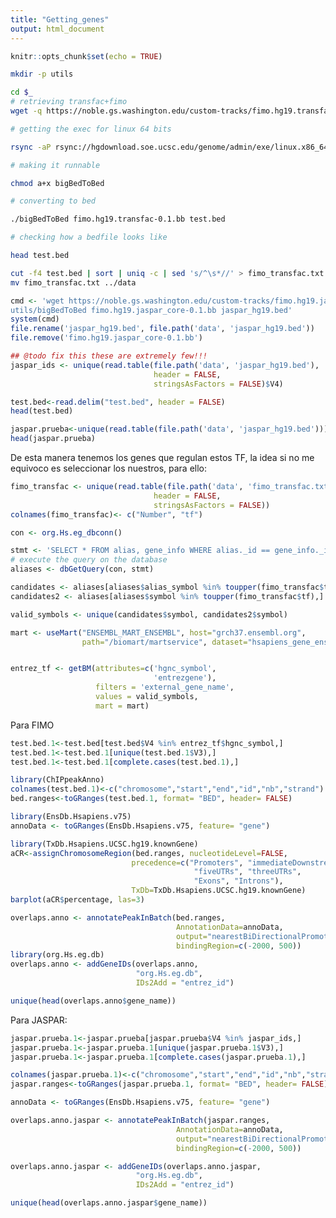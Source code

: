 ```yaml
---
title: "Getting_genes"
output: html_document
---
```


```r
knitr::opts_chunk$set(echo = TRUE)
```

```bash
mkdir -p utils 

cd $_
# retrieving transfac+fimo
wget -q https://noble.gs.washington.edu/custom-tracks/fimo.hg19.transfac-0.1.bb

# getting the exec for linux 64 bits

rsync -aP rsync://hgdownload.soe.ucsc.edu/genome/admin/exe/linux.x86_64/bigBedToBed .

# making it runnable

chmod a+x bigBedToBed

# converting to bed

./bigBedToBed fimo.hg19.transfac-0.1.bb test.bed

# checking how a bedfile looks like

head test.bed

cut -f4 test.bed | sort | uniq -c | sed 's/^\s*//' > fimo_transfac.txt
mv fimo_transfac.txt ../data
```

```r
cmd <- 'wget https://noble.gs.washington.edu/custom-tracks/fimo.hg19.jaspar_core-0.1.bb;
utils/bigBedToBed fimo.hg19.jaspar_core-0.1.bb jaspar_hg19.bed'
system(cmd)
file.rename('jaspar_hg19.bed', file.path('data', 'jaspar_hg19.bed'))
file.remove('fimo.hg19.jaspar_core-0.1.bb')

## @todo fix this these are extremely few!!!
jaspar_ids <- unique(read.table(file.path('data', 'jaspar_hg19.bed'),
                                header = FALSE,
                                stringsAsFactors = FALSE)$V4)


```


```r
test.bed<-read.delim("test.bed", header = FALSE)
head(test.bed)
```

```r
jaspar.prueba<-unique(read.table(file.path('data', 'jaspar_hg19.bed')))
head(jaspar.prueba)
```
De esta manera tenemos los genes que regulan estos TF, la idea si no me equivoco es seleccionar los nuestros, para ello:

```r
fimo_transfac <- unique(read.table(file.path('data', 'fimo_transfac.txt'),
                                header = FALSE,
                                stringsAsFactors = FALSE))
colnames(fimo_transfac)<- c("Number", "tf")
```

```r
con <- org.Hs.eg_dbconn()

stmt <- 'SELECT * FROM alias, gene_info WHERE alias._id == gene_info._id;'
# execute the query on the database
aliases <- dbGetQuery(con, stmt)

candidates <- aliases[aliases$alias_symbol %in% toupper(fimo_transfac$tf),]
candidates2 <- aliases[aliases$symbol %in% toupper(fimo_transfac$tf),]

valid_symbols <- unique(candidates$symbol, candidates2$symbol)
```

```r
mart <- useMart("ENSEMBL_MART_ENSEMBL", host="grch37.ensembl.org",
                path="/biomart/martservice", dataset="hsapiens_gene_ensembl")


entrez_tf <- getBM(attributes=c('hgnc_symbol', 
                                'entrezgene'), 
                   filters = 'external_gene_name', 
                   values = valid_symbols,
                   mart = mart)

```
Para FIMO
```r
test.bed.1<-test.bed[test.bed$V4 %in% entrez_tf$hgnc_symbol,]
test.bed.1<-test.bed.1[unique(test.bed.1$V3),]
test.bed.1<-test.bed.1[complete.cases(test.bed.1),]
```

```r
library(ChIPpeakAnno)
colnames(test.bed.1)<-c("chromosome","start","end","id","nb","strand")
bed.ranges<-toGRanges(test.bed.1, format= "BED", header= FALSE)
```

```r
library(EnsDb.Hsapiens.v75)
annoData <- toGRanges(EnsDb.Hsapiens.v75, feature= "gene")
```

```r
library(TxDb.Hsapiens.UCSC.hg19.knownGene)
aCR<-assignChromosomeRegion(bed.ranges, nucleotideLevel=FALSE, 
                           precedence=c("Promoters", "immediateDownstream", 
                                         "fiveUTRs", "threeUTRs", 
                                         "Exons", "Introns"), 
                           TxDb=TxDb.Hsapiens.UCSC.hg19.knownGene)
barplot(aCR$percentage, las=3)
```


```r
overlaps.anno <- annotatePeakInBatch(bed.ranges, 
                                     AnnotationData=annoData, 
                                     output="nearestBiDirectionalPromoters",
                                     bindingRegion=c(-2000, 500))
library(org.Hs.eg.db)
overlaps.anno <- addGeneIDs(overlaps.anno,
                            "org.Hs.eg.db",
                            IDs2Add = "entrez_id")
```


```r
unique(head(overlaps.anno$gene_name))
```




Para JASPAR:
```r
jaspar.prueba.1<-jaspar.prueba[jaspar.prueba$V4 %in% jaspar_ids,]
jaspar.prueba.1<-jaspar.prueba.1[unique(jaspar.prueba.1$V3),]
jaspar.prueba.1<-jaspar.prueba.1[complete.cases(jaspar.prueba.1),]
```

```r

colnames(jaspar.prueba.1)<-c("chromosome","start","end","id","nb","strand")
jaspar.ranges<-toGRanges(jaspar.prueba.1, format= "BED", header= FALSE)
```

```r
annoData <- toGRanges(EnsDb.Hsapiens.v75, feature= "gene")
```


```r
overlaps.anno.jaspar <- annotatePeakInBatch(jaspar.ranges, 
                                     AnnotationData=annoData, 
                                     output="nearestBiDirectionalPromoters",
                                     bindingRegion=c(-2000, 500))

overlaps.anno.jaspar <- addGeneIDs(overlaps.anno.jaspar,
                            "org.Hs.eg.db",
                            IDs2Add = "entrez_id")
```


```r
unique(head(overlaps.anno.jaspar$gene_name))
```
